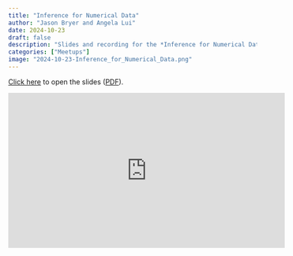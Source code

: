 ```yaml
---
title: "Inference for Numerical Data"
author: "Jason Bryer and Angela Lui"
date: 2024-10-23
draft: false
description: "Slides and recording for the *Inference for Numerical Data* meetup."
categories: ["Meetups"]
image: "2024-10-23-Inference_for_Numerical_Data.png"
---
```



[Click here](/slides/07-Inference_for_Numerical_Data.html#1) to open the slides ([PDF](/slides/07-Inference_for_Numerical_Data.pdf)).

<iframe width="560" height="315" src="https://www.youtube.com/embed/UnO0xjn2EWw" title="YouTube video player" frameborder="0" allow="accelerometer; autoplay; clipboard-write; encrypted-media; gyroscope; picture-in-picture" allowfullscreen></iframe>



